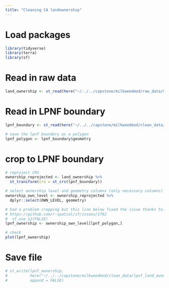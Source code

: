 ```yaml
---
title: "Cleaning CA landownership"
---
```


# Load packages
```r
library(tidyverse)
library(terra)
library(sf)
```

# Read in raw data
```r
land_ownership <- st_read(here("~/../../capstone/milkweedmod/raw_data/California_Land_Ownership/ownership23_1.shp"))
```

# Read in LPNF boundary
```r
lpnf_boundary <- st_read(here("~/../../capstone/milkweedmod/clean_data/lpnf_boundary/lpnf_boundary/lpnf_boundary.shp"))

# save the lpnf boundary as a polygon
lpnf_polygon <- lpnf_boundary$geometry
```


# crop to LPNF boundary
```r
# reproject CRS
ownership_reprojected <- land_ownership %>%
  st_transform(crs = st_crs(lpnf_boundary))

# select ownership level and geometry columns (only necessary columns)
ownership_own_level <- ownership_reprojected %>% 
  dplyr::select(OWN_LEVEL, geometry)

# had a problem cropping but this line below fixed the issue thanks to:
# https://github.com/r-spatial/sf/issues/1762
#  sf_use_s2(FALSE)
lpnf_ownership <- ownership_own_level[lpnf_polygon,]

# check
plot(lpnf_ownership)
```
# Save file
```r
# st_write(lpnf_ownership,
#          here("~/../../capstone/milkweedmod/clean_data/lpnf_land_ownership/lpnf_land_ownership.shp"),
#          append = FALSE)
```

